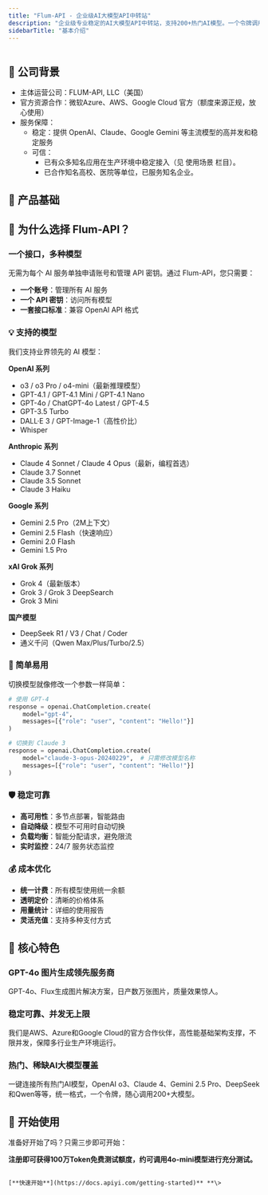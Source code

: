 ```yaml
---
title: "Flum-API - 企业级AI大模型API中转站"
description: "企业级专业稳定的AI大模型API中转站，支持200+热门AI模型。一个令牌调用OpenAI、Claude、Gemini、DeepSeek、Qwen等所有主流大模型，高性价比、稳定可靠。  "
sidebarTitle: "基本介绍"
---
```


<Frame>
  <img
    src="/images/api.png"
    alt=""
    style={{ borderRadius:"0.5rem" }}
    title=""
  />
</Frame>

## **🏢 公司背景**

- 主体运营公司：FLUM-API, LLC（美国）
- 官方资源合作：微软Azure、AWS、Google Cloud 官方（额度来源正规，放心使用）
- 服务保障：
  - 稳定：提供 OpenAI、Claude、Google Gemini 等主流模型的高并发和稳定服务
  - 可信：
    - 已有众多知名应用在生产环境中稳定接入（见 使用场景 栏目）。
    - 已合作知名高校、医院等单位，已服务知名企业。

## **📖 产品基础**

<Columns cols={2}>
  <Card title="快速开始" icon="rocket" horizontal="false" href="/quickstart" cta="三步完成接入，立即开始使用AI模型">
    
  </Card>
  <Card title="API手册" icon="book" horizontal="false" href="/api-manual" cta="完整的接口文档和开发者指南">
    
  </Card>
</Columns>

## **🚀 为什么选择 Flum-API？**

### **一个接口，多种模型**

无需为每个 AI 服务单独申请账号和管理 API 密钥。通过 Flum-API，您只需要：

- **一个账号**：管理所有 AI 服务
- **一个 API 密钥**：访问所有模型
- **一套接口标准**：兼容 OpenAI API 格式

### **💡 支持的模型**

我们支持业界领先的 AI 模型：

**OpenAI 系列**

- o3 / o3 Pro / o4-mini（最新推理模型）
- GPT-4.1 / GPT-4.1 Mini / GPT-4.1 Nano
- GPT-4o / ChatGPT-4o Latest / GPT-4.5
- GPT-3.5 Turbo
- DALL·E 3 / GPT-Image-1（高性价比）
- Whisper

**Anthropic 系列**

- Claude 4 Sonnet / Claude 4 Opus（最新，编程首选）
- Claude 3.7 Sonnet
- Claude 3.5 Sonnet
- Claude 3 Haiku

**Google 系列**

- Gemini 2.5 Pro（2M上下文）
- Gemini 2.5 Flash（快速响应）
- Gemini 2.0 Flash
- Gemini 1.5 Pro

**xAI Grok 系列**

- Grok 4（最新版本）
- Grok 3 / Grok 3 DeepSearch
- Grok 3 Mini

**国产模型**

- DeepSeek R1 / V3 / Chat / Coder
- 通义千问（Qwen Max/Plus/Turbo/2.5）

### **🔧 简单易用**

切换模型就像修改一个参数一样简单：

```python
# 使用 GPT-4
response = openai.ChatCompletion.create(
    model="gpt-4",
    messages=[{"role": "user", "content": "Hello!"}]
)

# 切换到 Claude 3
response = openai.ChatCompletion.create(
    model="claude-3-opus-20240229",  # 只需修改模型名称
    messages=[{"role": "user", "content": "Hello!"}]
)
```

### **🛡️ 稳定可靠**

- **高可用性**：多节点部署，智能路由
- **自动降级**：模型不可用时自动切换
- **负载均衡**：智能分配请求，避免限流
- **实时监控**：24/7 服务状态监控

### **💰 成本优化**

- **统一计费**：所有模型使用统一余额
- **透明定价**：清晰的价格体系
- **用量统计**：详细的使用报告
- **灵活充值**：支持多种支付方式

## **🎯 核心特色**

### **GPT-4o 图片生成领先服务商**

GPT-4o、Flux生成图片解决方案，日产数万张图片，质量效果惊人。

### **稳定可靠、并发无上限**

我们是AWS、Azure和Google Cloud的官方合作伙伴，高性能基础架构支撑，不限并发，保障多行业生产环境运行。

### **热门、稀缺AI大模型覆盖**

一键连接所有热门AI模型，OpenAI o3、Claude 4、Gemini 2.5 Pro、DeepSeek和Qwen等等，统一格式，一个令牌，随心调用200+大模型。

## **🚀 开始使用**

准备好开始了吗？只需三步即可开始：

<Columns cols={2}>
  <Card title="快速开始" icon="rocket" horizontal="false" href="/quickstart" cta="三步完成接入，立即开始使用AI模型">
    
  </Card>
  <Card title="API手册" icon="book" horizontal="false" href="/api-manual" cta="完整的接口文档和开发者指南">
    
  </Card>
  <Card title="API手册" icon="book" horizontal="false" href="/api-manual" cta="完整的接口文档和开发者指南">
    
  </Card>
  <Card title="API手册" icon="book" horizontal="false" href="/api-manual" cta="完整的接口文档和开发者指南">
    
  </Card>
</Columns>


**注册即可获得100万Token免费测试额度，约可调用4o-mini模型进行充分测试。**

                                                                                                                                      [**快速开始**](https://docs.apiyi.com/getting-started)** **\>